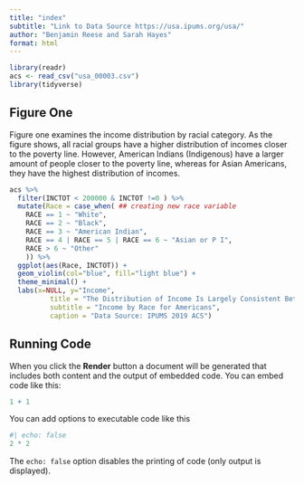 ```yaml
---
title: "index"
subtitle: "Link to Data Source https://usa.ipums.org/usa/"
author: "Benjamin Reese and Sarah Hayes"
format: html
---
```


```r
library(readr)
acs <- read_csv("usa_00003.csv")
library(tidyverse)
```
## Figure One
Figure one examines the income distribution by racial category. As the figure shows, all racial groups have a higher distribution of incomes closer to the poverty line. However, American Indians (Indigenous) have a larger amount of people closer to the poverty line, whereas for Asian Americans, they have the highest distribution of incomes. 
```r
acs %>%
  filter(INCTOT < 200000 & INCTOT !=0 ) %>%
  mutate(Race = case_when( ## creating new race variable
    RACE == 1 ~ "White",
    RACE == 2 ~ "Black",
    RACE == 3 ~ "American Indian",
    RACE == 4 | RACE == 5 | RACE == 6 ~ "Asian or P I",
    RACE > 6 ~ "Other"
    )) %>%
  ggplot(aes(Race, INCTOT)) +
  geom_violin(col="blue", fill="light blue") +
  theme_minimal() +
  labs(x=NULL, y="Income",
          title = "The Distribution of Income Is Largely Consistent Between Races",
          subtitle = "Income by Race for Americans",
          caption = "Data Source: IPUMS 2019 ACS")
```

## Running Code

When you click the **Render** button a document will be generated that includes both content and the output of embedded code. You can embed code like this:

```r
1 + 1
```

You can add options to executable code like this 

```r
#| echo: false
2 * 2
```

The `echo: false` option disables the printing of code (only output is displayed).
